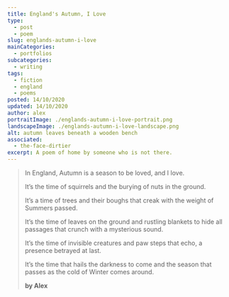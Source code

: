 ```yaml
---
title: England's Autumn, I Love
type: 
  - post
  - poem
slug: englands-autumn-i-love
mainCategories: 
  - portfolios
subcategories: 
  - writing
tags:
  - fiction
  - england
  - poems
posted: 14/10/2020
updated: 14/10/2020
author: alex
portraitImage: ./englands-autumn-i-love-portrait.png
landscapeImage: ./englands-autumn-i-love-landscape.png
alt: autumn leaves beneath a wooden bench
associated: 
  - the-face-dirtier
excerpt: A poem of home by someone who is not there.
---
```


> In England, Autumn is a season to be loved, and I love. 
>
>It’s the time of squirrels and the burying of nuts in the ground.
>
>It’s a time of trees and their boughs that creak with the weight of Summers passed.
>
>It’s the time of leaves on the ground and rustling blankets to hide all passages that crunch with a mysterious sound. 
>
>It’s the time of invisible creatures and paw steps that echo, a presence betrayed at last. 
>
>It’s the time that hails the darkness to come and the season that passes as the cold of Winter comes around.
>
>
>**by Alex**
